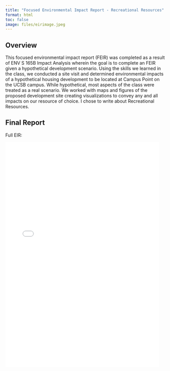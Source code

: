 ```yaml
---
title: "Focused Environmental Impact Report - Recreational Resources"
format: html
toc: false
image: files/eirimage.jpeg
---
```



## Overview

This focused environmental impact report (FEIR) was completed as a result of ENV S 165B Impact Analysis wherein the goal is to complete an FEIR given a hypothetical development scenario. Using the skills we learned in the class, we conducted a site visit and determined environmental impacts of a hypothetical housing development to be located at Campus Point on the UCSB campus. While hypothetical, most aspects of the class were treated as a real scenario. We worked with maps and figures of the proposed development site creating visualizations to convey any and all impacts on our resource of choice. I chose to write about Recreational Resources.

## Final Report

Full EIR:

![](files/FinalEIR.pdf){width="95%" height="700"}
